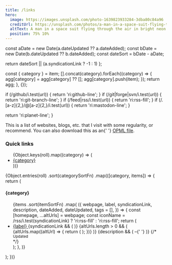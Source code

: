 ```yaml
---
title: /links
hero:
  image: https://images.unsplash.com/photo-1639823933284-3dba80c84a96
  creditUrl: https://unsplash.com/photos/a-man-in-a-space-suit-flying-through-the-air-ONHYh31_yJ4
  altText: A man in a space suit flying through the air in bright neon colors
  position: 75% 10%
---
```



  const aDate = new Date(a.dateUpdated ?? a.dateAdded);
  const bDate = new Date(b.dateUpdated ?? b.dateAdded);
  const dateSort = bDate - aDate;

  return dateSort || (a.syndicationLink ? -1 : 1)
};

  const { category } = item;
  [].concat(category).forEach((category) => {
    agg[category] = agg[category] ?? [];
    agg[category].push(item);
  });
  return agg;
}, {});


  if (/github/i.test(url)) {
    return 'ri:github-line';
  }
  if (/git|forge|svn/i.test(url)) {
    return 'ri:git-branch-line';
  }
  if (/feed|rss/i.test(url)) {
    return 'ri:rss-fill';
  }
  if (/\.[a-z]{2,}\/@[a-z]{2,}/i.test(url)) {
    return 'ri:mastodon-line';
  }

return 'ri:planet-line';
}

<p>
  This is a list of websites, blogs, etc. that I visit with some regularity, or
  recommend. You can also download this as an{' '}
  <a href="/blogroll.opml">OPML file</a>.
</p>
<h3>Quick links</h3>
<ul class="plain inline menu">
  {Object.keys(roll).map((category) => (
    <li>
      <a href={`#category-${category}`}>{category}</a>
    </li>
  ))}
</ul>
{Object.entries(roll)
  .sort(categorySortFn)
  .map(([category, items]) => {
    return (
      <Fragment>
        <h4 id={`category-${category}`}>{category}</h4>
        <ul>
          {items
            .sort(itemSortFn)
            .map(
              ({
                webpage,
                label,
                syndicationLink,
                description,
                dateAdded,
                dateUpdated,
                tags = [],
              }) => {
                const [homepage, ...altUrls] = webpage;
                const iconName = /rss/i.test(syndicationLink)
                  ? 'ri:rss-fill'
                  : 'ri:rss-fill';
                return (
                  <li class="h-card h-entry">
                    <input
                      type="hidden"
                      class="p-category"
                      value={[...tags, category].join(', ')}
                    />
                    <a
                      href={homepage}
                      target="_blank"
                      rel="nofollow noreferrer"
                      class="p-name u-url u-bookmark-of"
                    >
                      {label}
                    </a>
                    {syndicationLink && (
                      <a
                        href={syndicationLink}
                        target="_blank"
                        rel="nofollow noreferrer"
                        class="u-url u-bookmark-of"
                        aria-label="RSS Feed"
                      >
                        <Icon
                          name={iconName}
                          size={iconSize}
                          role="presentation"
                          title="RSS Feed"
                        />
                      </a>
                    )}
                    {altUrls.length > 0 && (
                      <span class="additional-urls">
                        {altUrls.map((altUrl) => {
                          return (
                            <Fragment>
                              <a
                                href={altUrl}
                                target="_blank"
                                rel="nofollow noreferrer"
                                class="u-url u-bookmark-of"
                                aria-label={label}
                                title={altUrl}
                              >
                                <Icon
                                  name={detectIcon(altUrl)}
                                  role="presentation"
                                  size={iconSize}
                                />
                              </a>
                            </Fragment>
                          );
                        })}
                      </span>
                    )}
                    {description && (
                      <Fragment>
                        &ndash;{' '}
                        <span
                          class="p-note"
                          set:html={description.replace(/[\.]?$/i, '.')}
                        />
                      </Fragment>
                    )}
                    {/* <div>
            <small>Updated <sl-relative-time date={dateUpdated || dateAdded}></sl-relative-time></small>
          </div> */}
                  </li>
                );
              },
            )}
        </ul>
      </Fragment>
    );
  })}
